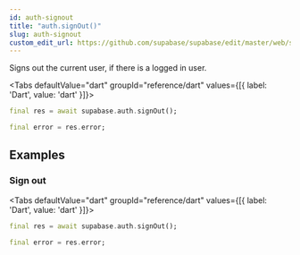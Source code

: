 ```yaml
---
id: auth-signout
title: "auth.signOut()"
slug: auth-signout
custom_edit_url: https://github.com/supabase/supabase/edit/master/web/spec/dart.yml
---
```



Signs out the current user, if there is a logged in user.


<Tabs
  defaultValue="dart"
  groupId="reference/dart"
  values={[{ label: 'Dart', value: 'dart' }]}>

<TabItem value="dart">

```dart
final res = await supabase.auth.signOut();

final error = res.error;
```


</TabItem>

</Tabs>

















## Examples

### Sign out



<Tabs
  defaultValue="dart"
  groupId="reference/dart"
  values={[{ label: 'Dart', value: 'dart' }]}>

<TabItem value="dart">

```dart
final res = await supabase.auth.signOut();

final error = res.error;
```


</TabItem>

</Tabs>